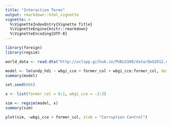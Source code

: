 ```yaml
---
title: "Interaction Terms"
output: rmarkdown::html_vignette
vignette: >
  %\VignetteIndexEntry{Vignette Title}
  %\VignetteEngine{knitr::rmarkdown}
  %\VignetteEncoding{UTF-8}
---
```


```r
library(foreign)
library(regsim)

world_data <- read.dta("http://uclspp.github.io/PUBLG100/data/QoG2012.dta")
```

```r
model <- lm(undp_hdi ~ wbgi_cce + former_col + wbgi_cce:former_col, data = world_data)
summary(model)
```

```r
set.seed(666)
```

```r
x <- list(former_col = 0:1, wbgi_cce = -2:3)

sim <- regsim(model, x)
summary(sim)
```

```r
plot(sim, ~wbgi_cce + former_col, xlab = "Corruption Control")
```

